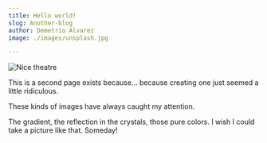 ```yaml
---
title: Hello world!
slug: Another-blog
author: Demetrio Alvarez
image: ./images/unsplash.jpg

---
```


![Nice theatre](./images/unsplash.jpg)

This is a second page exists because... because creating one just seemed a little ridiculous.

These kinds of images have always caught my attention.

The gradient, the reflection in the crystals, those pure colors. I wish I could take a picture like that. Someday!